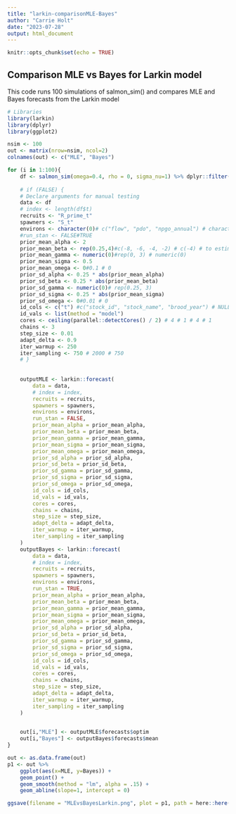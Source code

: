 ```yaml
---
title: "larkin-comparisonMLE-Bayes"
author: "Carrie Holt"
date: "2023-07-28"
output: html_document
---
```


```r
knitr::opts_chunk$set(echo = TRUE)
```

## Comparison MLE vs Bayes for Larkin model

This code runs 100 simulations of salmon_sim() and compares MLE and Bayes forecasts from the Larkin model

```r
# Libraries
library(larkin)
library(dplyr)
library(ggplot2)

nsim <- 100
out <- matrix(nrow=nsim, ncol=2)
colnames(out) <- c("MLE", "Bayes")

for (i in 1:100){
	df <- salmon_sim(omega=0.4, rho = 0, sigma_nu=1) %>% dplyr::filter(t>4)
	
	# if (FALSE) {
	# Declare arguments for manual testing
	data <- df
	# index <- length(df$t)
	recruits <- "R_prime_t"
	spawners <- "S_t"
	environs <- character(0)# c("flow", "pdo", "npgo_annual") # character(0)
	#run_stan <- FALSE#TRUE
	prior_mean_alpha <- 2
	prior_mean_beta <- rep(0.25,4)#c(-8, -6, -4, -2) # c(-4) # to estimate Ricker, put only 1 value here
	prior_mean_gamma <- numeric(0)#rep(0, 3) # numeric(0)
	prior_mean_sigma <- 0.5
	prior_mean_omega <- 0#0.1 # 0
	prior_sd_alpha <- 0.25 * abs(prior_mean_alpha)
	prior_sd_beta <- 0.25 * abs(prior_mean_beta)
	prior_sd_gamma <- numeric(0)# rep(0.25, 3)
	prior_sd_sigma <- 0.25 * abs(prior_mean_sigma)
	prior_sd_omega <- 0#0.01 # 0
	id_cols <- c("t") #c("stock_id", "stock_name", "brood_year") # NULL
	id_vals <- list(method = "model")
	cores <- ceiling(parallel::detectCores() / 2) # 4 # 1 # 4 # 1
	chains <- 3
	step_size <- 0.01
	adapt_delta <- 0.9
	iter_warmup <- 250
	iter_sampling <- 750 # 2000 # 750
	# }
	
	
	outputMLE <- larkin::forecast(
		data = data,
		# index = index,
		recruits = recruits,
		spawners = spawners,
		environs = environs,
		run_stan = FALSE,
		prior_mean_alpha = prior_mean_alpha,
		prior_mean_beta = prior_mean_beta,
		prior_mean_gamma = prior_mean_gamma,
		prior_mean_sigma = prior_mean_sigma,
		prior_mean_omega = prior_mean_omega,
		prior_sd_alpha = prior_sd_alpha,
		prior_sd_beta = prior_sd_beta,
		prior_sd_gamma = prior_sd_gamma,
		prior_sd_sigma = prior_sd_sigma,
		prior_sd_omega = prior_sd_omega,
		id_cols = id_cols,
		id_vals = id_vals,
		cores = cores,
		chains = chains,
		step_size = step_size,
		adapt_delta = adapt_delta,
		iter_warmup = iter_warmup,
		iter_sampling = iter_sampling
	)
	outputBayes <- larkin::forecast(
		data = data,
		# index = index,
		recruits = recruits,
		spawners = spawners,
		environs = environs,
		run_stan = TRUE,
		prior_mean_alpha = prior_mean_alpha,
		prior_mean_beta = prior_mean_beta,
		prior_mean_gamma = prior_mean_gamma,
		prior_mean_sigma = prior_mean_sigma,
		prior_mean_omega = prior_mean_omega,
		prior_sd_alpha = prior_sd_alpha,
		prior_sd_beta = prior_sd_beta,
		prior_sd_gamma = prior_sd_gamma,
		prior_sd_sigma = prior_sd_sigma,
		prior_sd_omega = prior_sd_omega,
		id_cols = id_cols,
		id_vals = id_vals,
		cores = cores,
		chains = chains,
		step_size = step_size,
		adapt_delta = adapt_delta,
		iter_warmup = iter_warmup,
		iter_sampling = iter_sampling
	)
	

	out[i,"MLE"] <- outputMLE$forecasts$optim
	out[i,"Bayes"] <- outputBayes$forecasts$mean
}

out <- as.data.frame(out)
p1 <- out %>% 
	ggplot(aes(x=MLE, y=Bayes)) + 
	geom_point() + 
	geom_smooth(method = "lm", alpha = .15) + 
	geom_abline(slope=1, intercept = 0)

ggsave(filename = "MLEvsBayesLarkin.png", plot = p1, path = here::here("report"))
```

